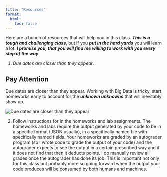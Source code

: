 ```yaml
---
title: "Resources"
format: 
  html:
    toc: false
---
```


Here are a bunch of resources that will help you in this class. ***This is a tough and challenging class***, but if you ***put in the hard yards*** you will learn a lot. ***I promise you, that you will find me willing to work with you every step of the way***.

1. _Due dates are closer than they appear_.

::: {.callout-warning }

## Pay Attention

Due dates are closer than they appear. Working with Big Data is tricky, start homeworks early to account for the ***unknown unknowns*** that will inevitably show up.
:::

![](/files/duedates.png 'Due dates are closer than they appear')


2. Follow instructions for in the homeworks and lab assignments. The homeworks and labs require the output generated by your code to be in a specific format (JSON usually), in a specifically named file with specifically named fields. Your homeworks are graded by an autograder program (so I wrote code to grade the output of your code) and the autograder expects to see the output in a certain prescribed way and if it does not find that then it deducts points. I do manually review all grades once the autograder has done its job. This is important not only for this class but probably more so going forward when the output your code produces will be consumed by both humans and machines.


